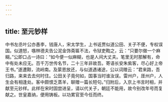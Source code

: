 ```yaml
---
---
---
```

title: 至元钞样
---




中书左丞叶公亦愚李，钱唐人，宋太学生，上书诋贾似道公田、关子不便，专权误国。似道怒，嗾林德夫告公泥金饰斋匾不法，令狱吏鞫之，云：“只要尔做一个麻糊。”公即口占一诗曰：“如今便一似麻糊，也是人间大丈夫。笔里无时那解有，命中有处未应无。百千万世传名节，二十三年非故吾。寄语长安朱紫客，尽心好上帝王书。”遂遭黥，流岭南。及蒙恩放还，与似道遇诸途，公以词赠云：“君来路，吾归路，来来去去何时住。公田关子竟何如，国事当时谁汝误。雷州户，厓州户，人生会有相逢处。客中颇恨乏蒸羊，聊赠一篇长短句。”归附后，入京上书言时相，并献至元钞样。此样在宋时固尝进呈，请以代关子，朝廷不能用，故今别改年号而复献之。世皇嘉纳，便用铸板。以功累官至今任而终。